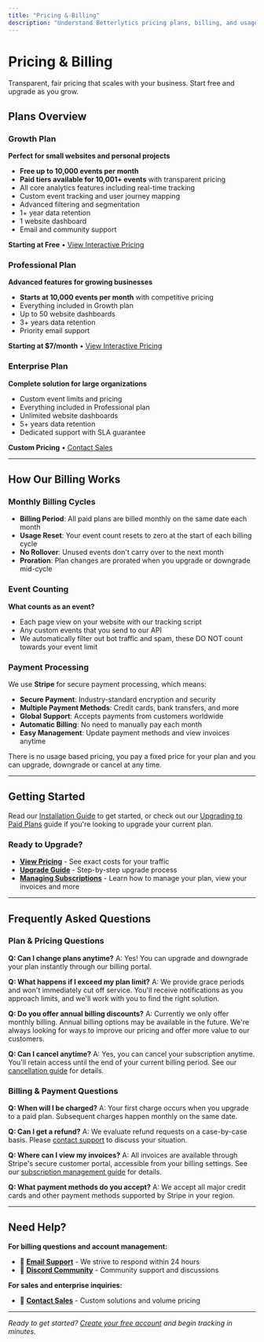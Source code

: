 ```yaml
---
title: "Pricing & Billing"
description: "Understand Betterlytics pricing plans, billing, and usage. From free plans to enterprise solutions - find the right analytics plan for your needs."
---
```


# Pricing & Billing

Transparent, fair pricing that scales with your business. Start free and upgrade as you grow.

## Plans Overview

### Growth Plan

**Perfect for small websites and personal projects**

- **Free up to 10,000 events per month**
- **Paid tiers available for 10,001+ events** with transparent pricing
- All core analytics features including real-time tracking
- Custom event tracking and user journey mapping
- Advanced filtering and segmentation
- 1+ year data retention
- 1 website dashboard
- Email and community support

**Starting at Free** • [View Interactive Pricing](https://betterlytics.io/#pricing)

### Professional Plan

**Advanced features for growing businesses**

- **Starts at 10,000 events per month** with competitive pricing
- Everything included in Growth plan
- Up to 50 website dashboards
- 3+ years data retention
- Priority email support

**Starting at $7/month** • [View Interactive Pricing](https://betterlytics.io/#pricing)

### Enterprise Plan

**Complete solution for large organizations**

- Custom event limits and pricing
- Everything included in Professional plan
- Unlimited website dashboards
- 5+ years data retention
- Dedicated support with SLA guarantee

**Custom Pricing** • [Contact Sales](mailto:support@betterlytics.io)

---

## How Our Billing Works

### Monthly Billing Cycles

- **Billing Period**: All paid plans are billed monthly on the same date each month
- **Usage Reset**: Your event count resets to zero at the start of each billing cycle
- **No Rollover**: Unused events don't carry over to the next month
- **Proration**: Plan changes are prorated when you upgrade or downgrade mid-cycle

### Event Counting

**What counts as an event?**

- Each page view on your website with our tracking script
- Any custom events that you send to our API
- We automatically filter out bot traffic and spam, these DO NOT count towards your event limit

### Payment Processing

We use **Stripe** for secure payment processing, which means:

- **Secure Payment**: Industry-standard encryption and security
- **Multiple Payment Methods**: Credit cards, bank transfers, and more
- **Global Support**: Accepts payments from customers worldwide
- **Automatic Billing**: No need to manually pay each month
- **Easy Management**: Update payment methods and view invoices anytime

There is no usage based pricing, you pay a fixed price for your plan and you can upgrade, downgrade or cancel at any time.

---

## Getting Started

Read our [Installation Guide](/installation) to get started, or check out our [Upgrading to Paid Plans](/pricing/upgrading) guide if you're looking to upgrade your current plan.

### Ready to Upgrade?

- **[View Pricing](https://betterlytics.io/#pricing)** - See exact costs for your traffic
- **[Upgrade Guide](/pricing/upgrading)** - Step-by-step upgrade process
- **[Managing Subscriptions](/pricing/managing-subscription)** - Learn how to manage your plan, view your invoices and more

---

## Frequently Asked Questions

### Plan & Pricing Questions

**Q: Can I change plans anytime?**
A: Yes! You can upgrade and downgrade your plan instantly through our billing portal.

**Q: What happens if I exceed my plan limit?**
A: We provide grace periods and won't immediately cut off service. You'll receive notifications as you approach limits, and we'll work with you to find the right solution.

**Q: Do you offer annual billing discounts?**
A: Currently we only offer monthly billing. Annual billing options may be available in the future. We're always looking for ways to improve our pricing and offer more value to our customers.

**Q: Can I cancel anytime?**
A: Yes, you can cancel your subscription anytime. You'll retain access until the end of your current billing period. See our [cancellation guide](/pricing/cancellation) for details.

### Billing & Payment Questions

**Q: When will I be charged?**
A: Your first charge occurs when you upgrade to a paid plan. Subsequent charges happen monthly on the same date.

**Q: Can I get a refund?**
A: We evaluate refund requests on a case-by-case basis. Please [contact support](mailto:support@betterlytics.io) to discuss your situation.

**Q: Where can I view my invoices?**
A: All invoices are available through Stripe's secure customer portal, accessible from your billing settings. See our [subscription management guide](/pricing/managing-subscription) for details.

**Q: What payment methods do you accept?**
A: We accept all major credit cards and other payment methods supported by Stripe in your region.

---

## Need Help?

**For billing questions and account management:**

- 📧 **[Email Support](mailto:support@betterlytics.io)** - We strive to respond within 24 hours
- 💬 **[Discord Community](https://discord.gg/vwqSvPn6sP)** - Community support and discussions

**For sales and enterprise inquiries:**

- 📧 **[Contact Sales](mailto:support@betterlytics.io)** - Custom solutions and volume pricing

---

_Ready to get started? [Create your free account](https://betterlytics.io/register) and begin tracking in minutes._
